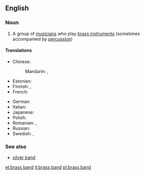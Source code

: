 ==English==
{{wikipedia}}

===Noun===
{{en-noun|head=[[brass]] [[band]]}}

# {{context|music|lang=en}} A group of [[musician]]s who play [[brass instrument]]s (sometimes accompanied by [[percussion]])

====Translations====
{{trans-top|group of musicians who play brass instruments}}
* Chinese:
*: Mandarin: {{t|cmn|銅管樂隊|sc=Hani}}, {{t+|cmn|铜管乐队|tr=tóngguǎn yuèduì|sc=Hani}}
* Estonian: {{t|et|puhkpilliorkester}}
* Finnish: {{t|fi|puhallinorkesteri}}, {{t|fi|torvisoittokunta}}
* French: {{t+|fr|fanfare|f}}
{{trans-mid}}
* German: {{t+|de|Blaskapelle|f}}
* Italian: {{t+|it|fanfara|f}}
* Japanese: {{t|ja|ブラスバンド|tr=burasubando|sc=Jpan}}
* Polish: {{t|pl|orkiestra dęta|f}}
* Romanian: {{t+|ro|fanfară|f}}, {{t|ro|orchestră de alămuri}}
* Russian: {{t|ru|духовой оркестр|m|tr=duxovój orkéstr}}
* Swedish: {{t|sv|brassband|n}}, {{t|sv|bleckblåsorkester|c}}
{{trans-bottom}}

===See also===
* [[silver band]]

[[et:brass band]]
[[it:brass band]]
[[pl:brass band]]